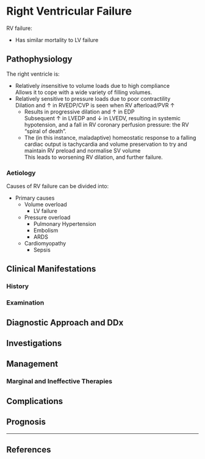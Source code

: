 # Right Ventricular Failure


RV failure:

* Has similar mortality to LV failure

## Pathophysiology

The right ventricle is:

* Relatively *in*sensitive to volume loads due to high compliance  
Allows it to cope with a wide variety of filling volumes.
* Relatively sensitive to pressure loads due to poor contractility  
Dilation and ↑ in RVEDP/CVP is seen when RV afterload/PVR ↑
	* Results in progressive dilation and ↑ in EDP  
	Subsequent ↑ in LVEDP and ↓ in LVEDV, resulting in systemic hypotension, and a fall in RV coronary perfusion pressure: the RV "spiral of death".
	* The (in this instance, maladaptive) homeostatic response to a falling cardiac output is tachycardia and volume preservation to try and maintain RV preload and normalise SV volume  
	This leads to worsening RV dilation, and further failure.

### Aetiology

Causes of RV failure can be divided into:

* Primary causes
	* Volume overload
		* LV failure
	* Pressure overload
		* Pulmonary Hypertension
		* Embolism
		* ARDS
	* Cardiomyopathy
		* Sepsis


## Clinical Manifestations

### History

### Examination

## Diagnostic Approach and DDx

## Investigations

## Management

### Marginal and Ineffective Therapies

## Complications

## Prognosis


---

## References

